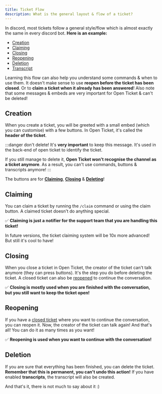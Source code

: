 ```yaml
---
title: Ticket Flow
description: What is the general layout & flow of a ticket?
---
```


In discord, most tickets follow a general style/flow which is almost exactly the same in every discord bot.
**Here is an example:**
- [Creation](#creation)
- [Claiming](#claiming)
- [Closing](#closing)
- [Reopening](#reopening)
- [Deletion](#deletion)
- [Transcript](#transcript)

Learning this flow can also help you understand some commands & when to use them.
It doesn't make sense to use **reopen before the ticket has been closed**.
Or to **claim a ticket when it already has been answered**!
Also note that some messages & embeds are very important for Open Ticket & can't be deleted!

## Creation
When you create a ticket, you will be greeted with a small embed (which you can customise) with a few buttons. In Open Ticket, it's called the **header of the ticket**.
<GoodImage src="/img/docs-v3/core/firstmsg.png" size="60%"></GoodImage>

:::danger don't delete!
It's <ColorText color="red">**very important**</ColorText> to keep this message. It's used in the back-end of open ticket to identify the ticket.

If you still manage to delete it, <ColorText color="red">**Open Ticket won't recognise the channel as a ticket anymore**</ColorText>. As a result, you can't use commands, buttons & transcripts anymore!
:::

The buttons are for **[Claiming](#claiming)**, **[Closing](#closing)** & **[Deleting](#deletion)**!

## Claiming
You can claim a ticket by running the `/claim` command or using the claim button.
A claimed ticket doesn't do anything special.

✅ **Claiming is just a notifier for the support team that you are handling this ticket!**

<GoodImage src="/img/docs-v3/core/firstmsg_claimed.png" size="60%"></GoodImage>

In future versions, the ticket claiming system will be 10x more advanced! But still it's cool to have!

## Closing
When you close a ticket in Open Ticket, the creator of the ticket can't talk anymore (they can press buttons).
It's the step you do before deleting the ticket. A closed ticket can also be [reopened](#reopening) to continue the conversation.

✅ **Closing is mostly used when you are finished with the conversation, but you still want to keep the ticket open!**

<GoodImage src="/img/docs-v3/commands/close.png" size="50%"></GoodImage>

## Reopening
If you have a [closed ticket](#closing) where you want to continue the conversation, you can reopen it.
Now, the creator of the ticket can talk again! And that's all! You can do it as many times as you want!

✅ **Reopening is used when you want to continue with the conversation!**

<GoodImage src="/img/docs-v3/commands/reopen.png" size="50%"></GoodImage>

## Deletion
If you are sure that everything has been finished, you can delete the ticket. <ColorText color="red">**Remember that this is permanent, you can't undo this action!**</ColorText>
If you have enabled <InlineLink isdoc="true" url="docs/system/transcripts">**transcripts**</InlineLink>, the transcript will also be created.

And that's it, there is not much to say about it :)
<GoodImage src="/img/docs-v3/commands/delete.png" size="50%"></GoodImage>